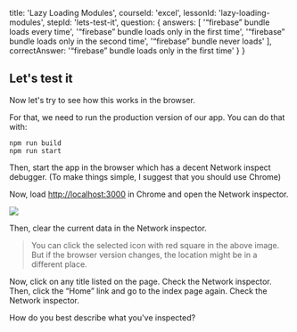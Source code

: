
title: 'Lazy Loading Modules',
courseId: 'excel',
lessonId: 'lazy-loading-modules',
stepId: 'lets-test-it',
question: {
answers: [
'“firebase” bundle loads every time',
'“firebase” bundle loads only in the first time',
'“firebase” bundle loads only in the second time',
'“firebase” bundle never loads'
],
correctAnswer: '“firebase” bundle loads only in the first time'
}
}

## Let's test it

Now let's try to see how this works in the browser.

For that, we need to run the production version of our app. You can do that with:

```
npm run build
npm run start
```

Then, start the app in the browser which has a decent Network inspect debugger.
(To make things simple, I suggest that you should use Chrome)

Now, load <http://localhost:3000> in Chrome and open the Network inspector.

![](/learn/static/images/llm-network.jpg)

Then, clear the current data in the Network inspector.

> You can click the selected icon with red square in the above image.
> But if the browser version changes, the location might be in a different place.

Now, click on any title listed on the page. Check the Network inspector.
Then, click the “Home” link and go to the index page again. Check the Network inspector.

How do you best describe what you've inspected?

